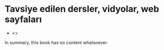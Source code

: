 # Tavsiye edilen dersler, vidyolar, web sayfaları

- <>

In summary, this book has no content whatsoever.
